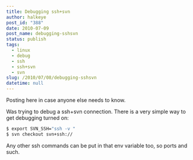 ```yaml
---
title: Debugging ssh+svn
author: halkeye
post_id: "388"
date: 2010-07-09
post_name: debugging-sshsvn
status: publish
tags:
  - linux
  - debug
  - ssh
  - ssh+svn
  - svn
slug: /2010/07/08/debugging-sshsvn
datetime: null
---
```


Posting here in case anyone else needs to know.

Was trying to debug a ssh+svn connection. There is a very simple way to get debugging turned on:

```bash
$ export SVN_SSH="ssh -v "
$ svn checkout svn+ssh://
```

Any other ssh commands can be put in that env variable too, so ports and such.
